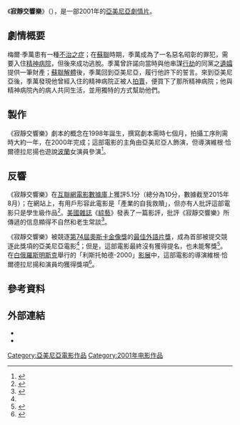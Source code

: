 {{Infobox Film
| 片名     = 《寂靜交響樂》
| 圖像     = 寂靜交響樂.PNG
| 圖像說明 = 《寂靜交響樂》的一幕
| 導演     = {{link-en|維根·恰爾德拉尼揚|Vigen Chaldranyan}}
| 編劇     = 維根·恰爾德拉尼揚<br />{{link-hy|古爾根·漢江|Գուրգեն Խանջյան}}
| 配樂     = 加里·克薩揚
| 攝影     = 阿爾捷姆·梅爾庫米揚
| 剪輯     = 因納·米卡耶良
| 製片商   = {{link-en|阿爾緬電影|Armenfilm}}<br />迴力鏢製作公司
| 片長     = 110分鐘
| 產地     = {{flag|Armenia}}
| 語言     = [[亞美尼亞語|亞美尼亞語]]
}}
《'''寂靜交響樂'''》（{{lang|hy|Լռության Սիմֆոնիա}}），是一部2001年的[[亞美尼亞|亞美尼亞]][[劇情片|劇情片]]。

== 劇情概要 ==
梅爾·季萬患有一種[[不治之症|不治之症]]；在[[蘇聯|蘇聯]]時期，季萬成為了一名惡名昭彰的罪犯，需要入住[[精神病院|精神病院]]，但後來成功逃脫。季萬曾許諾向當時與他串謀[[行劫|行劫]]的同黨之[[遺孀|遺孀]]提供一筆財產；[[蘇聯解體|蘇聯解體]]後，季萬回到亞美尼亞，履行他許下的誓言。來到亞美尼亞後，季萬發現他曾經入住的精神病院正被人[[拍賣|拍賣]]，便買下了那所精神病院；他與精神病院內的病人共同生活，並用獨特的方式幫助他們。

== 製作 ==
《寂靜交響樂》劇本的概念在1998年誕生，撰寫劇本需時七個月，拍攝工序則需時大約一年，在2000年完成；這部電影的主角由亞美尼亞人飾演，但導演維根·恰爾德拉尼揚也遊說[[波蘭|波蘭]]女演員{{link-en|芭芭拉·布雷尔斯卡|Barbara Brylska}}參演<ref name=Oscars>{{cite news|title=Feted Film: "Symphony of Silence" hopes to make noise at Oscars|url=http://www.armeniaweek.com/dec142001/film.html|accessdate=2015-08-17|agency=ArmeniaWeek|archiveurl=https://web.archive.org/web/20021225172535/http://www.armeniaweek.com/dec142001/film.html|archivedate=2002-12-25|deadurl=yes|author=Gayane Abrahamian}}</ref>。

== 反響 ==
《寂靜交響樂》在[[互聯網電影數據庫|互聯網電影數據庫]]上獲評5.1分（總分為10分，數據截至2015年8月）；在網站上，有用戶形容此電影是「{{link-en|亞美尼亞電影|Cinema of Armenia}}產業的自我救贖」，但亦有人批評這部電影只是學生級作品<ref>{{imdb title|0303275}}</ref>。[[美國|美國]][[雜誌|雜誌]]《[[綜藝_(雜誌)|綜藝]]》發表了一篇影評，批評《寂靜交響樂》所傳遞的信息顯得不自然和老生常談<ref>{{cite web|author1=Lael Loewenstein|title=Review: 'Symphony of Silence'|url=http://variety.com/2002/film/reviews/symphony-of-silence-1200551194/|website=Variety|accessdate=2015-08-18|archiveurl=https://web.archive.org/web/20150818032531/http://variety.com/2002/film/reviews/symphony-of-silence-1200551194/|archivedate=2015-08-18|deadurl=no|date=2002-02-22}}</ref>。

《寂靜交響樂》被{{link-en|被提交競逐第74屆奧斯卡最佳外語片獎的電影列表|List of submissions to the 74th Academy Awards for Best Foreign Language Film|提交}}競逐[[第74屆奧斯卡金像獎|第74屆奧斯卡金像獎]]的[[奧斯卡最佳外語片獎|最佳外語片獎]]，成為首部被提交競逐此獎項的亞美尼亞電影<ref name=Oscars />；但是，這部電影最終沒有獲得提名，也未能奪獎<ref>{{cite web |title=74th Academy Awards |url=http://www.oscars.org/74academyawards/nomswins.html |website=Academy of Motion Picture Arts and Sciences |accessdate=2015-08-18 |archiveurl=https://web.archive.org/web/20080622045915/http://www.oscars.org/74academyawards/nomswins.html |archivedate=2008-06-22 |deadurl=yes }}</ref>。在[[白俄羅斯|白俄羅斯]][[明斯克|明斯克]]舉行的「利斯托帕德-2000」[[影展|影展]]中，這部電影的導演維根·恰爾德拉尼揚和演員{{link-en|米卡耶爾·波戈相|Michael Poghosyan}}均獲得獎項<ref>{{cite news |author1=Noyan Tapan |title=Chaldranyan's 'Symphony of Silence' Wins Awards |url=http://asbarez.com/48119/chaldranyans-symphony-of-silence-wins-awards/ |accessdate=2015-08-18 |agency=Asbarez |date=2002-12-05 |archiveurl=https://archive.is/20150818053551/http://asbarez.com/48119/chaldranyans-symphony-of-silence-wins-awards/ |archivedate=2015-08-18 |deadurl=no }}</ref>。

== 參考資料 ==
{{reflist}}

== 外部連結 ==
* {{imdb title|0303275}}
* {{Youtube|JlRYE1zmw1U|«Լռության սիմֆոնիա»}}

[[Category:亞美尼亞電影作品|Category:亞美尼亞電影作品]]
[[Category:2001年电影作品|Category:2001年电影作品]]